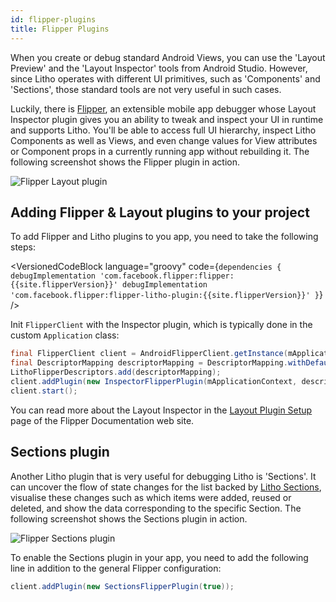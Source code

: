 ```yaml
---
id: flipper-plugins
title: Flipper Plugins
---
```



When you create or debug standard Android Views, you can use the 'Layout Preview' and the 'Layout Inspector' tools from Android Studio. However, since Litho operates with different UI primitives, such as 'Components' and 'Sections', those standard tools are not very useful in such cases.

Luckily, there is [Flipper](https://fbflipper.com), an extensible mobile app debugger whose Layout Inspector plugin gives you an ability to tweak and inspect your UI in runtime and supports Litho. You'll be able to access full UI hierarchy, inspect Litho Components as well as Views, and even change values for View attributes or Component props in a currently running app without rebuilding it.
The following screenshot shows the Flipper plugin in action.

![Flipper Layout plugin](/images/flipper-layout-plugin.png)

## Adding Flipper & Layout plugins to your project

To add Flipper and Litho plugins to you app, you need to take the following steps:

<VersionedCodeBlock language="groovy" code={`
dependencies {
  debugImplementation 'com.facebook.flipper:flipper:{{site.flipperVersion}}'
  debugImplementation 'com.facebook.flipper:flipper-litho-plugin:{{site.flipperVersion}}'
}
`} />

Init `FlipperClient` with the Inspector plugin, which is typically done in the custom `Application` class:

```java
final FlipperClient client = AndroidFlipperClient.getInstance(mApplicationContext);
final DescriptorMapping descriptorMapping = DescriptorMapping.withDefaults();
LithoFlipperDescriptors.add(descriptorMapping);
client.addPlugin(new InspectorFlipperPlugin(mApplicationContext, descriptorMapping));
client.start();
```

You can read more about the Layout Inspector in the [Layout Plugin Setup](https://fbflipper.com/docs/setup/layout-plugin) page of the Flipper Documentation web site.

## Sections plugin

Another Litho plugin that is very useful for debugging Litho is 'Sections'. It can uncover the flow of state changes for the list backed by [Litho Sections](../sections/start.mdx), visualise these changes such as which items were added, reused or deleted, and show the data corresponding to the specific Section.  The following screenshot shows the Sections plugin in action.

![Flipper Sections plugin](/images/flipper-sections-plugin.png)

To enable the Sections plugin in your app, you need to add the following line in addition to the general Flipper configuration:

```java
client.addPlugin(new SectionsFlipperPlugin(true));
```
